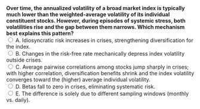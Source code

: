 ::: {.question-block}
<form onsubmit="event.preventDefault(); checkAnswer('module2_mcq_q92')" data-correct-answer="C">
<strong style="display: block;">
Over time, the annualized volatility of a broad market index is typically much lower than the weighted-average volatility of its individual constituent stocks. 
However, during episodes of systemic stress, both volatilities rise and the gap between them narrows. 
Which mechanism best explains this pattern?
</strong>
<label><input type="radio" name="module2_mcq_q92" value="A"> A. Idiosyncratic risk increases in crises, strengthening diversification for the index.</label><br>
<label><input type="radio" name="module2_mcq_q92" value="B"> B. Changes in the risk-free rate mechanically depress index volatility outside crises.</label><br>
<label><input type="radio" name="module2_mcq_q92" value="C"> C. Average pairwise correlations among stocks jump sharply in crises; with higher correlation, diversification benefits shrink and the index volatility converges toward the (higher) average individual volatility.</label><br>
<label><input type="radio" name="module2_mcq_q92" value="D"> D. Betas fall to zero in crises, eliminating systematic risk.</label><br>
<label><input type="radio" name="module2_mcq_q92" value="E"> E. The difference is solely due to different sampling windows (monthly vs. daily).</label><br>
</form>
<div id="feedback-module2_mcq_q92" class="feedback" data-status="" style="display:none;">
✅ Correct: C. Outside crises, low cross-stock correlations mean a covariance matrix with small off-diagonal terms, so diversification reduces index variance (Var = w'Σw). In crises, correlations spike, cross terms grow, diversification weakens, and the index’s volatility moves closer to the average individual volatility.
</div>
:::
